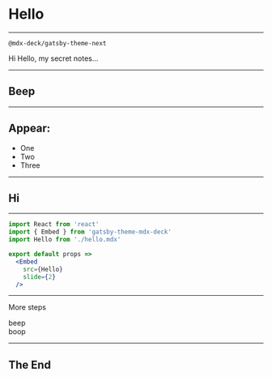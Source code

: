 
<Head>
  <link
    rel='stylesheet'
    href='https://fonts.googleapis.com/css?family=Roboto+Mono&display=swap'
  />
</Head>

# Hello

---

`@mdx-deck/gatsby-theme-next`

<Notes>

  Hi
  Hello, my secret notes...

</Notes>

---

## Beep

---

## Appear:

<ul>
  <Appear>
    <li>One</li>
    <li>Two</li>
    <li>Three</li>
  </Appear>
</ul>

---

## Hi

---

```jsx
import React from 'react'
import { Embed } from 'gatsby-theme-mdx-deck'
import Hello from './hello.mdx'

export default props =>
  <Embed
    src={Hello}
    slide={2}
  />
```

---

More steps

<Appear>
  <div>beep</div>
  <div>boop</div>
</Appear>

---

## The End

